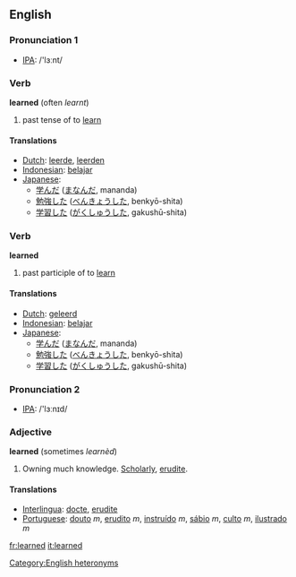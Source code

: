 ==English==

{{rank|instead|giving|presence|657|learned|minutes|appear|thoughts}}

=== Pronunciation 1 ===
*[[w:IPA|IPA]]: /'lɜːnt/

=== Verb ===
'''learned''' (often ''learnt'')
# past tense of to [[learn]]

==== Translations ====
*[[Dutch]]: [[leerde]], [[leerden]]
*[[Indonesian]]: [[ajar|belajar]]
*[[Japanese]]:
** [[学んだ]] ([[まなんだ]], mananda)
** [[勉強]]した ([[べんきょう]]した, benkyō-shita)
** [[学習]]した ([[がくしゅう]]した, gakushū-shita)

=== Verb ===
'''learned'''
# past participle of to [[learn]]

==== Translations ====
*[[Dutch]]: [[geleerd]]
*[[Indonesian]]: [[ajar|belajar]]
*[[Japanese]]:
** [[学んだ]] ([[まなんだ]], mananda)
** [[勉強]]した ([[べんきょう]]した, benkyō-shita)
** [[学習]]した ([[がくしゅう]]した, gakushū-shita)

=== Pronunciation 2 ===
*[[w:IPA|IPA]]: /'lɜːnɪd/

=== Adjective ===
'''learned''' (sometimes ''learnèd'')
# Owning much knowledge. [[Scholarly]], [[erudite]].

==== Translations ====
*[[Interlingua]]: [[docte]], [[erudite]]
*[[Portuguese]]: [[douto]] ''m'', [[erudito]] ''m'', [[instruído]] ''m'', [[sábio]] ''m'', [[culto]] ''m'', [[ilustrado]] ''m''

[[fr:learned]]
[[it:learned]]

[[Category:English heteronyms]]